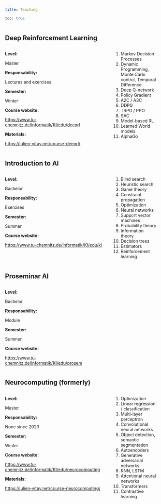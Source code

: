 ```yaml
---
title: Teaching

toc: true
---
```



## Deep Reinforcement Learning

::: {.columns}
::: {.column width=70%}

**Level:** 

Master

**Responsability:** 

Lectures and exercises

**Semester:** 

Winter

**Course website:** 

<https://www.tu-chemnitz.de/informatik/KI/edu/deeprl>

**Materials:** 

<https://julien-vitay.net/course-deeprl/>

:::
::: {.column width=30%}

1. Markov Decision Processes
2. Dynamic Programming, Monte Carlo control, Temporal Difference
3. Deep Q-network
4. Policy Gradient
5. A2C / A3C
6. DDPG
7. TRPO / PPO
8. SAC
9. Model-based RL
10. Learned World models
11. AlphaGo

:::
:::

## Introduction to AI


::: {.columns}
::: {.column width=70%}

**Level:** 

Bachelor

**Responsability:** 

Exercises

**Semester:** 

Summer


**Course website:** 

<https://www.tu-chemnitz.de/informatik/KI/edu/ki>

:::
::: {.column width=30%}

1. Blind search
2. Heuristic search
3. Game theory
4. Constraint propagation
5. Optimization
6. Neural networks
7. Support vector machines
8. Probability theory
9. Information theory
10. Decision trees
11. Estimators
12. Reinforcement learning

:::
:::

## Proseminar AI


::: {.columns}
::: {.column width=70%}

**Level:** 

Bachelor

**Responsability:** 

Module

**Semester:** 

Summer

**Course website:** 

<https://www.tu-chemnitz.de/informatik/KI/edu/prosem>

:::
::: {.column width=30%}


:::
:::

## Neurocomputing (formerly)


::: {.columns}
::: {.column width=70%}

**Level:** 

Master

**Responsability:** 

None since 2023

**Semester:** 

Winter

**Course website:** 

<https://www.tu-chemnitz.de/informatik/KI/edu/neurocomputing>

**Materials:** 

<https://julien-vitay.net/course-neurocomputing/>

:::
::: {.column width=30%}

1. Optimization
2. Linear regression / classification
1. Multi-layer perceptron
1. Convolutional neural networks
2. Object detection, semantic segmentation
1. Autoencoders
3. Generative adversarial networks
1. RNN, LSTM
3. Attentional neural networks
1. Transformers
2. Contrastive learning

:::
:::